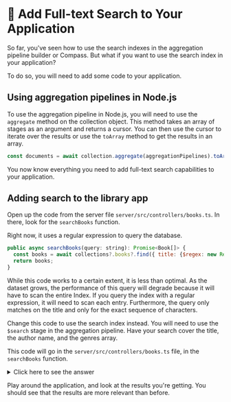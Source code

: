 # 👐 Add Full-text Search to Your Application

So far, you've seen how to use the search indexes in the aggregation pipeline builder or Compass. But what if you want to use the search index in your application?

To do so, you will need to add some code to your application.

## Using aggregation pipelines in Node.js

To use the aggregation pipeline in Node.js, you will need to use the `aggregate` method on the collection object. This method takes an array of stages as an argument and returns a cursor. You can then use the cursor to iterate over the results or use the `toArray` method to get the results in an array.

```js
const documents = await collection.aggregate(aggregationPipelines).toArray();
```

You now know everything you need to add full-text search capabilities to your application.

## Adding search to the library app

Open up the code from the server file `server/src/controllers/books.ts`. In there, look for the `searchBooks` function.

Right now, it uses a regular expression to query the database.

```js title='server/src/controllers/books.ts'
public async searchBooks(query: string): Promise<Book[]> {
  const books = await collections?.books?.find({ title: {$regex: new RegExp(query, "i")} }).toArray();
  return books;
}
```

While this code works to a certain extent, it is less than optimal. As the dataset grows, the performance of this query will degrade because it will have to scan the entire Index. If you query the index with a regular expression, it will need to scan each entry. Furthermore, the query only matches on the title and only for the exact sequence of characters.

Change this code to use the search index instead. You will need to use the `$search` stage in the aggregation pipeline. Have your search cover the title, the author name, and the genres array.

This code will go in the `server/src/controllers/books.ts` file, in the `searchBooks` function.

<details>
<summary>Click here to see the answer</summary>
<div>

```js title='server/src/controllers/books.ts'
public async searchBooks(query: string): Promise<Book[]> {
  const aggregationPipeline = [
      {
          $search: {
              index: 'fulltextsearch',
              text: {
                  query,
                  path: ['title', 'authors.name', 'genres']
              }
          }
      }
  ];
  const books = await collections?.books?.aggregate(aggregationPipeline).toArray() as Book[];
  return books;
}
```

</div>
</details>

Play around the application, and look at the results you're getting. You should see that the results are more relevant than before.
